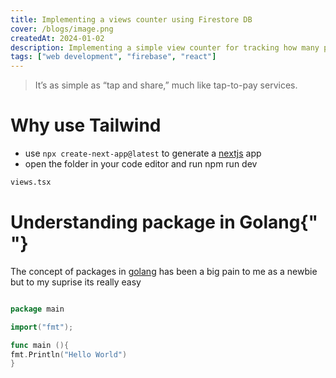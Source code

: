 ```yaml
---
title: Implementing a views counter using Firestore DB
cover: /blogs/image.png
createdAt: 2024-01-02
description: Implementing a simple view counter for tracking how many people viewed a blog
tags: ["web development", "firebase", "react"]
---
```


> It’s as simple as “tap and share,” much like tap-to-pay services.

# Why use Tailwind

- use `npx create-next-app@latest` to generate a [nextjs](https://nextjs.org) app
- open the folder in your code editor and run npm run dev

```bash
views.tsx
```

# Understanding package in Golang{" "}

The concept of packages in [golang](http://go.dev) has been a big pain to me
as a newbie but to my suprise its really easy

```go:main.go {2,4-5} showLineNumbers

package main

import("fmt");

func main (){
fmt.Println("Hello World")
}

```
